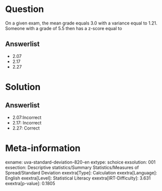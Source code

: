 Question
========

On a given exam, the mean grade equals 3.0 with a variance equal to 1.21. Someone with a grade of 5.5 then has a z-score equal to

Answerlist
----------

* 2.07
* 2.17
* 2.27

Solution
========

Answerlist
----------

* 2.07:Incorrect
* 2.17: Incorrect
* 2.27: Correct

Meta-information
================
exname: uva-standard-deviation-820-en
extype: schoice
exsolution: 001
exsection: Descriptive statistics/Summary Statistics/Measures of Spread/Standard Deviation
exextra[Type]: Calculation
exextra[Language]: English
exextra[Level]: Statistical Literacy
exextra[IRT-Difficulty]: 3.631
exextra[p-value]: 0.1805
